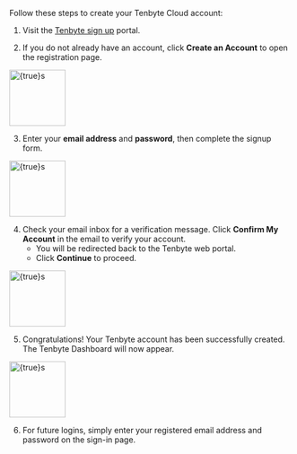 Follow these steps to create your Tenbyte Cloud account:

1. Visit the [Tenbyte sign up](https://www.tenbytecloud.com//) portal.

2. If you do not already have an account, click **Create an Account** to open the registration page.

<img
  src="/account-settings/Account-Creation/03.png"
  alt={true}s
  width="100"
/>

3. Enter your **email address** and **password**, then complete the signup form.

<img
  src="/account-settings/Account-Creation/004.png"
  alt={true}s
  width="100"
/>

4. Check your email inbox for a verification message. Click **Confirm My Account** in the email to verify your account.
    - You will be redirected back to the Tenbyte web portal.
    - Click **Continue** to proceed.

<img
  src="/account-settings/Account-Creation/04.png"
  alt={true}s
  width="100"
/>    

5. Congratulations! Your Tenbyte account has been successfully created. The Tenbyte Dashboard will now appear.

<img
  src="/account-settings/Account-Creation/05.png"
  alt={true}s
  width="100"
/>

6. For future logins, simply enter your registered email address and password on the sign-in page.